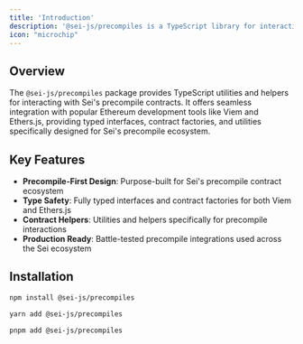 ```yaml
---
title: 'Introduction'
description: '@sei-js/precompiles is a TypeScript library for interacting with Sei precompile contracts'
icon: "microchip"
---
```


## Overview

The `@sei-js/precompiles` package provides TypeScript utilities and helpers for interacting with Sei's precompile contracts. It offers seamless integration with popular Ethereum development tools like Viem and Ethers.js, providing typed interfaces, contract factories, and utilities specifically designed for Sei's precompile ecosystem.

## Key Features

- **Precompile-First Design**: Purpose-built for Sei's precompile contract ecosystem
- **Type Safety**: Fully typed interfaces and contract factories for both Viem and Ethers.js
- **Contract Helpers**: Utilities and helpers specifically for precompile interactions
- **Production Ready**: Battle-tested precompile integrations used across the Sei ecosystem

## Installation

<CodeGroup>

```bash npm
npm install @sei-js/precompiles
```

```bash yarn
yarn add @sei-js/precompiles
```

```bash pnpm
pnpm add @sei-js/precompiles
```

</CodeGroup>